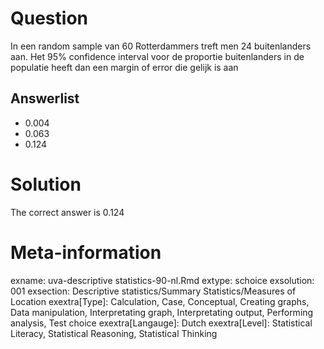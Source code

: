 Question
========

In een random sample van 60 Rotterdammers treft men 24 buitenlanders aan. Het 95% confidence interval voor de proportie buitenlanders in de populatie heeft dan een margin of error die gelijk is aan 

Answerlist
----------
* 0.004
* 0.063
* 0.124

Solution
========

The correct answer is  0.124 

Meta-information
================
exname: uva-descriptive statistics-90-nl.Rmd 
extype: schoice 
exsolution: 001 
exsection: Descriptive statistics/Summary Statistics/Measures of Location
exextra[Type]: Calculation, Case, Conceptual, Creating graphs, Data manipulation, Interpretating graph, Interpretating output, Performing analysis, Test choice 
exextra[Langauge]: Dutch 
exextra[Level]: Statistical Literacy, Statistical Reasoning, Statistical Thinking 
